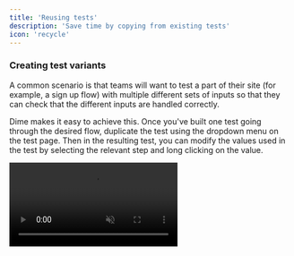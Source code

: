 ```yaml
---
title: 'Reusing tests'
description: 'Save time by copying from existing tests'
icon: 'recycle'
---
```


### Creating test variants

A common scenario is that teams will want to test a part of their site 
(for example, a sign up flow) with multiple different sets of inputs
so that they can check that the different inputs are handled correctly.

Dime makes it easy to achieve this. Once you've built one test going through
the desired flow, duplicate the test using the dropdown menu on the test
page. Then in the resulting test, you can modify the values used in the test by
selecting the relevant step and long clicking on the value.

<Frame>
    <video
        autoPlay
        muted
        loop
        playsInline
        src="https://firebasestorage.googleapis.com/v0/b/dime-ac49e.appspot.com/o/docs%2Fvariant.mp4?alt=media"
    />
</Frame>

<br />

### Using test segments

Sometimes you'll want more fine-grained control over which parts of a test
to use. For example, you might want to build a test that starts the same
as an existing one, but branches in a different direction.

In this case, you can duplicate the test as described above, and then
[delete the steps](/building/editing#deleting-steps) after the point where the
tests diverge. Control click the final step in the test, then select
"Insert below" and "Build new steps". You'll enter into the builder,
and steps will be added to the end of the test.

<Frame>
    <video
        autoPlay
        muted
        loop
        playsInline
        src="https://firebasestorage.googleapis.com/v0/b/dime-ac49e.appspot.com/o/docs%2Fsegment.mp4?alt=media"
    />
</Frame>

<br />

### Fragments

For even more ability to reuse chunks of tests, you can save steps as
[fragments](/advanced/fragments), which can be reused in future tests.